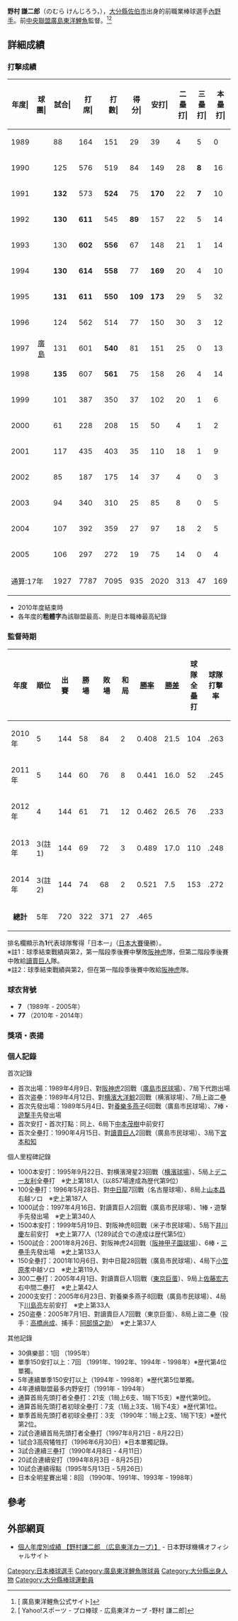 {{Infobox NPB player|
name=野村 謙二郎|
image=Kenjiro Nomura in 2010.05.05.JPG|
width=300|
birthdate= {{birth date and age|1966|9|19}}|
position=監督|
team=|
number=|
bats=左|
throws=右|
debutyear=1989年4月19日|
debutteam=[[廣島鯉魚|廣島鯉魚]]|
statyear= 2005年|
stat1label=出場數|
stat1value=1927|
stat2label=打擊率|
stat2value=0.285|
stat3label=安打|
stat3value=2020|
stat4label=全壘打|
stat4value=169|
stat5label=打點|
stat5value=765|
stat6label=盜壘|
stat6value=250|
teams=<nowiki></nowiki>
選手
* 大分縣立佐伯鶴城高等學校
* 駒澤大學硬式棒球部
* [[廣島東洋鯉魚|廣島東洋鯉魚]] (1989 - 2005)
監督
* [[廣島東洋鯉魚|廣島東洋鯉魚]] (2010 - 2014)
}}

'''野村 謙二郎'''（のむら けんじろう，{{bd|1966年|9月19日|||}}），[[大分縣|大分縣]][[佐伯市|佐伯市]]出身的前職業棒球選手[[內野手|內野手]]。前[[中央聯盟|中央聯盟]][[廣島東洋鯉魚|廣島東洋鯉魚]]監督。<ref>[ {{cite web |url=http://www.carp.co.jp/team10/member/i6.html |title=存档副本 |accessdate=2010-06-14 |deadurl=yes |archiveurl=https://web.archive.org/web/20100221083235/http://www.carp.co.jp/team10/member/i6.html |archivedate=2010-02-21 }} 廣島東洋鯉魚公式サイト]</ref><ref>[ {{cite web |url=http://baseball.yahoo.co.jp/npb/player/10124/ |title=存档副本 |accessdate=2011-05-27 |deadurl=yes |archiveurl=https://web.archive.org/web/20111103001043/http://baseball.yahoo.co.jp/npb/player/10124/ |archivedate=2011-11-03 }} Yahoo!スポーツ - プロ棒球 - 広島東洋カープ -野村 謙二郎]</ref>

==詳細成績==
=== 打擊成績 ===
{| class="wikitable" style="text-align:right; font-size:small"
|-bgcolor="#efefef"
!年度|!!球團|!!試合|!!打<br>席|!!打<br>數|!!得分|!!安打|!!二<br>壘<br>打|!!三<br>壘<br>打|!!本<br>壘<br>打|!!壘<br>打<br>數|!!打點|!!盜壘|!!盜<br>壘<br>刺|!!觸擊|!!犧<br>牲<br>打|!!保送|!!敬遠|!!觸身|!!三振|!!雙殺|!!打<br>擊<br>率|!!上<br>壘<br>率|!!長<br>打<br>率|!!OPS
|-
|style="text-align:center"|1989
|rowspan="17" style="text-align:center"|[[廣島東洋鯉魚|廣島]]
|88||164||151||29||39||4||5||0||53||12||21||5||2||1||7||0||3||21||1||.258||.299||.351||.650
|-
|style="text-align:center"|1990
|125||576||519||84||149||28||'''8'''||16||241||44||'''33'''||'''23'''||2||1||45||3||'''9'''||83||1||.287||.352||.464||.817
|-
|style="text-align:center"|1991
|'''132'''||573||'''524'''||75||'''170'''||22||'''7'''||10||236||66||'''31'''||5||5||6||29||0||9||62||7||.324||.363||.450||.813
|-
|style="text-align:center"|1992
|'''130'''||'''611'''||545||'''89'''||157||22||5||14||231||63||21||6||2||3||56||5||5||73||5||.288||.357||.424||.781
|-
|style="text-align:center"|1993
|130||'''602'''||'''556'''||67||148||21||1||14||213||48||12||9||1||1||39||4||5||83||6||.266||.319||.383||.702
|-
|style="text-align:center"|1994
|'''130'''||'''614'''||'''558'''||77||'''169'''||20||4||10||227||61||'''37'''||'''14'''||4||3||45||5||4||75||7||.303||.355||.407||.762
|-
|style="text-align:center"|1995
|'''131'''||'''611'''||'''550'''||'''109'''||'''173'''||29||5||32||'''308'''||75||30||8||0||2||53||7||6||60||4||.315||.380||.560||.940
|-
|style="text-align:center"|1996
|124||562||514||77||150||30||3||12||222||68||8||7||0||5||38||1||5||63||5||.292||.343||.432||.775
|-
|style="text-align:center"|1997
|131||601||'''540'''||81||151||25||0||13||215||52||26||5||0||2||54||3||5||68||10||.280||.349||.398||.748
|-
|style="text-align:center"|1998
|'''135'''||607||'''561'''||75||158||26||4||14||234||49||15||9||0||2||41||6||3||63||8||.282||.333||.417||.750
|-
|style="text-align:center"|1999
|101||387||350||37||102||20||1||6||142||42||2||4||1||1||33||3||2||34||11||.291||.354||.406||.760
|-
|style="text-align:center"|2000
|61||228||208||15||50||4||1||2||62||17||1||1||0||2||13||1||5||22||6||.240||.298||.298||.596
|-
|style="text-align:center"|2001
|117||435||403||35||110||18||1||9||157||53||7||4||0||1||31||2||0||59||13||.273||.324||.390||.714
|-
|style="text-align:center"|2002
|85||187||175||14||37||4||0||3||50||11||1||1||2||1||9||0||0||33||5||.211||.246||.286||.532
|-
|style="text-align:center"|2003
|94||340||310||25||85||8||0||5||108||32||3||1||1||1||27||1||1||49||10||.274||.332||.348||.681
|-
|style="text-align:center"|2004
|107||392||359||27||97||18||2||5||134||43||1||2||3||3||24||5||3||48||8||.270||.316||.373||.690
|-
|style="text-align:center"|2005
|106||297||272||19||75||14||0||4||101||29||1||0||4||2||18||2||1||42||7||.276||.316||.371||.688
|-
!colspan="2"|通算:17年
|1927||7787||7095||935||2020||313||47||169||2934||765||250||104||27||37||562||48||66||938||114||.285||.340||.414||.754
|}
*  2010年度結束時
* 各年度的'''粗體字'''為該聯盟最高、{{Color|red|'''粗紅體字'''}}則是日本職棒最高紀錄

===監督時期===
{|class="wikitable" style="text-align:right;"
!年度!!順位!!出賽!!勝場!!敗場!!和局!![[勝率|勝率]]!![[勝差|勝差]]!!球隊全壘打!!球隊打擊率!!球隊[[防禦率|防禦率]]!!球隊
|- align=middle
|2010年||5||144||58||84||2||0.408||21.5||104||.263||4.80||align=center rowspan="5"|[[廣島東洋鯉魚|廣島東洋鯉魚]]
|- align=middle
|2011年||5||144||60||76||8||0.441||16.0||52||.245||3.22
|- align=middle
|2012年||4||144||61||71||12||0.462||26.5||76||.233||2.72
|- align=middle
|2013年||3(註1)||144||69||72||3||0.489||17.0||110||.248||3.46
|- align=middle
|2014年||3(註2)||144||74||68||2||0.521||7.5||153||.272||3.79
|- align="right"
|align=center|'''總計'''||5年||720||322||371||27||.465|| || || || ||
|}

排名欄顯示為'''1'''代表球隊奪得「日本一」（[[日本大賽|日本大賽]]優勝）。<br>
※註1：球季結束戰績與第2，第一階段季後賽中擊敗[[阪神虎|阪神虎]]隊，但第二階段季後賽中敗給[[讀賣巨人|讀賣巨人]]隊。<br>
※註2：球季結束戰績與第2，但在第一階段季後賽中敗給[[阪神虎|阪神虎]]隊。<br>

=== 球衣背號 ===
* '''7''' （1989年 - 2005年）
* '''77''' （2010年 - 2014年）

=== 獎項・表揚 ===

=== 個人記錄 ===
; 首次記錄
* 首次出場：1989年4月9日、對[[阪神虎|阪神虎]]2回戰（[[廣島市民球場|廣島市民球場]]）、7局下代跑出場
* 首次盗壘：1989年4月12日、對[[横濱灣星|横濱大洋鯨]]2回戰（横濱球場）、7局上盜二壘
* 首次先發出場：1989年5月4日、對[[東京養樂多燕子|養樂多燕子]]6回戰（廣島市民球場）、7棒・[[遊撃手|遊撃手]]先發出場
* 首次安打・首次打點：同上、6局下[[中本茂樹|中本茂樹]]中前安打
* 首次全壘打：1990年4月15日、對[[讀賣巨人|讀賣巨人]]2回戰（廣島市民球場）、3局下[[宮本和知|宮本和知]]
; 個人里程碑記錄
* 1000本安打：1995年9月22日、對横濱灣星23回戰（[[横濱球場|横濱球場]]）、5局上[[デニー友利|デニー友利]]全壘打　※史上第181人（以857場達成為歴代第9位）
* 100全壘打：1996年5月28日、對[[中日龍|中日龍]]7回戰（名古屋球場）、8局上[[山本昌|山本昌]]右越ソロ　※史上第187人
* 1000試合：1997年4月16日、對讀賣巨人2回戰（廣島市民球場）、1棒・遊撃手先發出場　※史上第340人
* 1500本安打：1999年5月19日、對阪神虎8回戰（米子市民球場）、5局下[[井川慶|井川慶]]左前安打　※史上第77人（1289試合での達成は歴代第5位）
* 1500試合：2001年8月26日、對阪神虎24回戰（[[阪神甲子園球場|阪神甲子園球場]]）、6棒・[[三壘手|三壘手]]先發出場　※史上第133人
* 150全壘打：2001年10月6日、對中日龍28回戰（廣島市民球場）、4局下[[小笠原孝|小笠原孝]]中越ソロ　※史上第119人
* 300二壘打：2005年4月1日、對讀賣巨人1回戰（[[東京巨蛋|東京巨蛋]]）、9局上[[佐藤宏志|佐藤宏志]]右中間二壘打　※史上第42人
* 2000支安打：2005年6月23日、對養樂多燕子8回戰（廣島市民球場）、4局下[[川島亮|川島亮]]左前安打　※史上第33人
* 250盗壘：2005年7月1日、對讀賣巨人7回戰（東京巨蛋）、8局上盜二壘（投手：[[高橋尚成|高橋尚成]]、捕手：[[阿部慎之助|阿部慎之助]]）　※史上第37人
; 其他記錄
* 30俱樂部：1回 （1995年）
* 單季150安打以上：7回 （1991年、1992年、1994年 - 1998年）※歴代第4位單獨。
* 5年連續單季150安打以上（1994年 - 1998年）※歴代第5位單獨。
* 4年連續聯盟最多内野安打（1991年 - 1994年）
* 通算首局先頭打者全壘打：21支（1局上6支、1局下15支）※歴代第9位。
* 通算首局先頭打者初球全壘打：7支（1局上3支、1局下4支）※歴代第1位。
* 單季首局先頭打者初球全壘打：3支 （1990年：1局上2支、1局下1支）※歴代第2位。
* 2試合連續首局先頭打者全壘打（1997年8月21日 - 8月22日）
* 1試合3高飛犧牲打（1996年6月30日）※日本單獨記錄。
* 3試合連續三壘打（1990年4月8日 - 4月11日）
* 20試合連續安打（1994年8月3日 - 8月25日）
* 10試合連續得點（1995年5月13日 - 5月26日）
* 日本全明星賽出場：8回 （1990年、1991年、1993年 - 1998年）

==參考==
<div class="references-small">
<references />
</div>

==外部網頁==
* [http://bis.npb.or.jp/players/43243868.html 個人年度別成績 【野村謙二郎 （広島東洋カープ）】] {{Wayback|url=http://bis.npb.or.jp/players/43243868.html |date=20131111001201 }} - 日本野球機構オフィシャルサイト

{{Navboxes|title=獎項
|list1= 
</span>
{{日本名球會}}
{{日本職棒總冠軍賽優秀選手}}
{{日本中央聯盟盗壘王}}
{{日本中央聯盟最多安打}}
{{日本中央聯盟最佳九人遊撃手}}
}}
{{DEFAULTSORT:Nomura, Kenjiro}}

[[Category:日本棒球選手|Category:日本棒球選手]]
[[Category:廣島東洋鯉魚隊球員|Category:廣島東洋鯉魚隊球員]]
[[Category:大分縣出身人物|Category:大分縣出身人物]]
[[Category:大分縣棒球運動員|Category:大分縣棒球運動員]]